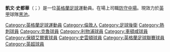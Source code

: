{{blpunsourced|time=2016-08-18T22:07:35+00:00}}
{{expand|time=2016-08-18T22:07:35+00:00}}
{{noteTA|G1=足球|G2=liverpoolfc|G3=EPL|G4=FAcup
|T=zh-hans:凯文·斯图尔特;zh-hk:奇雲·史超活;zh-tw: 凱文·史都華;
|1=zh-hans:斯图尔特;zh-hk:史超活;zh-tw: 凱文·史都華;
|2=zh-hans:凯文·斯图尔特;zh-hk: 奇雲·史都超活;zh-tw: 凱文·史都華;
}}

{{Infobox football biography
|     name = 凱文·史都華<br />Kevin Stewart 
| image          = Kevin Linford Stewart.jpg
| image_size     = 175
|        caption = 
|       fullname = Kevin Linford Stewart 
|    birth_date = {{birth date and age|1993|9|7|df=y}}
| birth_place = 英格蘭[[恩菲爾德區|恩菲爾德區]]
|         height = {{height|m=1.83}}
|       position = [[防守中場|防守中場]]
| currentclub    = [[黑池足球會|黑池]]
| clubnumber     = 
|    youthyears1 = 2010–2013 |youthclubs1 = [[托特纳姆热刺足球俱乐部|热刺]]
|         years1 = 2013–2014 |clubs1 = [[托特纳姆热刺足球俱乐部|热刺]] |caps1 = 0 |goals1 = 0<!-- LEAGUE ONLY -->
|         years2 = 2013      |clubs2 = → [[克鲁足球俱乐部|克魯]](外借) |caps2 = 4 |goals2 = 0<!-- LEAGUE ONLY -->
| years3 = 2014–2017
| clubs3 = [[利物浦足球俱乐部|利物浦]]           
| caps3  = 11
| goals3 = 0
|         years4 = 2015      |clubs4 = → [[切尔滕汉姆足球俱乐部|切尔滕汉姆]](外借) |caps4 = 4 |goals4 = 1<!-- LEAGUE ONLY -->
|         years5 = 2015      |clubs5 = → [[保顿艾尔宾足球俱乐部|保顿艾尔宾]](外借)|caps5 = 7 |goals5 = 2<!-- LEAGUE ONLY -->
|         years6 = 2015–2016 |clubs6 = → [[斯温登足球俱乐部|斯温登]](外借) |caps6 = 5 |goals6 = 0<!-- LEAGUE ONLY -->
| years7 = 2017–2020
| clubs7 = [[赫尔城足球俱乐部|赫尔城]]     
| caps7  = 70
| goals7 = 3
| years8 = 2021–
| clubs8 = [[黑池足球會|黑池]]     
| caps8  = 0
| goals8 = 0
|       pcupdate = 23 January 2021
}}

'''凱文·史都華'''（{{lang-en|Kevin Linford Stewart}}；{{bd|1993年|9月7日}}）是一位[[英格蘭|英格蘭]][[足球|足球]]運動員。在場上司職[[防守中場|防守中場]]。現效力於[[英甲|英甲]]球隊[[黑池足球會|黑池]]。

{{soccer-stub}}
{{黑池球員名單}}

{{DEFAULTSORT:Stewart, Kevin}}
[[Category:英格蘭足球運動員|Category:英格蘭足球運動員]]
[[Category:倫敦人|Category:倫敦人]]
[[Category:足球後衛|Category:足球後衛]]
[[Category:熱刺球員|Category:熱刺球員]]
[[Category:克魯球員|Category:克魯球員]]
[[Category:利物浦球員|Category:利物浦球員]]
[[Category:車頓咸球員|Category:車頓咸球員]]
[[Category:保頓艾爾賓球員|Category:保頓艾爾賓球員]]
[[Category:史雲頓球員|Category:史雲頓球員]]
[[Category:英格蘭足球聯賽球員|Category:英格蘭足球聯賽球員]]
[[Category:英超球員|Category:英超球員]]